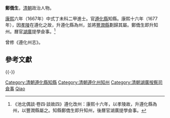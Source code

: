'''鄭僑生'''，[[清朝|清朝]]政治人物。

[[康熙|康熙]]六年（1667年）中式丁未科二甲進士。官[[遵化縣|遵化縣]]知縣。康熙十六年（1677年），因[[孝陵|孝陵]]在遵化之故，升遵化縣為州，並將[[豐潤縣|豐潤縣]]劃歸其屬。鄭僑生即升知州。曆官[[湖廣|湖廣]]提學僉事。<ref>《池北偶談·卷四·談故四》遵化改州：康熙十六年，以孝陵故，升遵化縣為州，以豐潤縣屬之。知縣鄭僑生即升知州，後曆官湖廣提學僉事。</ref>

曾修《遵化州志》。

==參考文獻==
{{reflist}}

{{-}}
{{康熙六年丁未科殿試金榜}}
{{DEFAULTSORT:Zheng鄭}}
[[Category:清朝遵化縣知縣|Category:清朝遵化縣知縣]]
[[Category:清朝遵化州知州|Category:清朝遵化州知州]]
[[Category:清朝湖廣按察司僉事|Category:清朝湖廣按察司僉事]]
[[Category:郑姓|Qiao]]